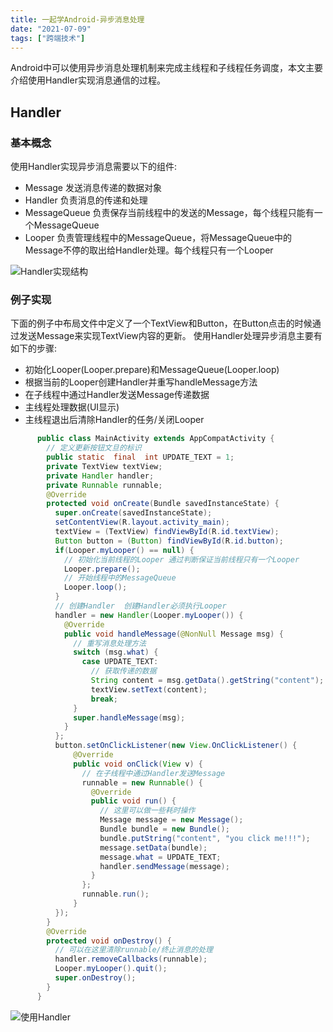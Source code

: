 ```yaml
---
title: 一起学Android-异步消息处理
date: "2021-07-09" 
tags: ["跨端技术"]
---
```


Android中可以使用异步消息处理机制来完成主线程和子线程任务调度，本文主要介绍使用Handler实现消息通信的过程。

## Handler

### 基本概念
使用Handler实现异步消息需要以下的组件:
* Message
  发送消息传递的数据对象
* Handler
  负责消息的传递和处理
* MessageQueue
  负责保存当前线程中的发送的Message，每个线程只能有一个MessageQueue
* Looper
  负责管理线程中的MessageQueue，将MessageQueue中的Message不停的取出给Handler处理。每个线程只有一个Looper  

![Handler实现结构](/static/images/crossPlatformStatic/androidStatic/androidAsync/Handler.jpg)

### 例子实现
下面的例子中布局文件中定义了一个TextView和Button，在Button点击的时候通过发送Message来实现TextView内容的更新。 使用Handler处理异步消息主要有如下的步骤:
* 初始化Looper(Looper.prepare)和MessageQueue(Looper.loop)
* 根据当前的Looper创建Handler并重写handleMessage方法
* 在子线程中通过Handler发送Message传递数据
* 主线程处理数据(UI显示)
* 主线程退出后清除Handler的任务/关闭Looper  
```java
      public class MainActivity extends AppCompatActivity {
        // 定义更新按钮文旦的标识
        public static  final  int UPDATE_TEXT = 1;
        private TextView textView;
        private Handler handler;
        private Runnable runnable;
        @Override
        protected void onCreate(Bundle savedInstanceState) {
          super.onCreate(savedInstanceState);
          setContentView(R.layout.activity_main);
          textView = (TextView) findViewById(R.id.textView);
          Button button = (Button) findViewById(R.id.button);
          if(Looper.myLooper() == null) {
            // 初始化当前线程的Looper 通过判断保证当前线程只有一个Looper
            Looper.prepare();
            // 开始线程中的MessageQueue
            Looper.loop();
          }
          // 创建Handler  创建Handler必须执行Looper
          handler = new Handler(Looper.myLooper()) {
            @Override
            public void handleMessage(@NonNull Message msg) {
              // 重写消息处理方法
              switch (msg.what) {
                case UPDATE_TEXT:
                  // 获取传递的数据
                  String content = msg.getData().getString("content");
                  textView.setText(content);
                  break;
              }
              super.handleMessage(msg);
            }
          };
          button.setOnClickListener(new View.OnClickListener() {
              @Override
              public void onClick(View v) {
                // 在子线程中通过Handler发送Message
                runnable = new Runnable() {
                  @Override
                  public void run() {
                    // 这里可以做一些耗时操作
                    Message message = new Message();
                    Bundle bundle = new Bundle();
                    bundle.putString("content", "you click me!!!");
                    message.setData(bundle);
                    message.what = UPDATE_TEXT;
                    handler.sendMessage(message);
                  }
                };
                runnable.run();
              }
          });
        }
        @Override
        protected void onDestroy() {
          // 可以在这里清除runnable/终止消息的处理
          handler.removeCallbacks(runnable);
          Looper.myLooper().quit();
          super.onDestroy();
        }
      }
```
![使用Handler](/static/images/crossPlatformStatic/androidStatic/androidAsync/showHandler.gif)  
